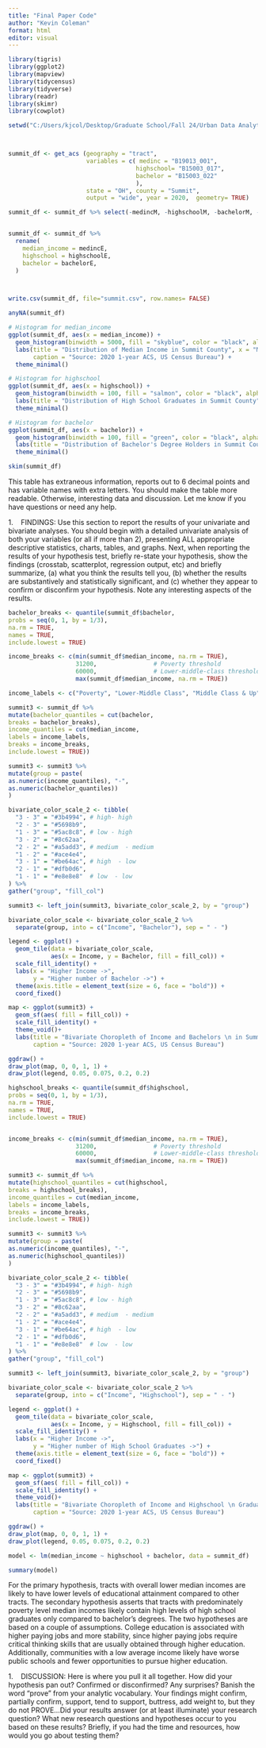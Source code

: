 ---
title: "Final Paper Code"
author: "Kevin Coleman"
format: html
editor: visual
---

```{r}
library(tigris)
library(ggplot2)
library(mapview)
library(tidycensus)
library(tidyverse)
library(readr)
library(skimr)
library(cowplot)

setwd("C:/Users/kjcol/Desktop/Graduate School/Fall 24/Urban Data Analytics/Final Week")




```

```{r}
summit_df <- get_acs (geography = "tract",
                      variables = c( medinc = "B19013_001",
                                    highschool= "B15003_017",
                                    bachelor = "B15003_022"
                                    ),
                      state = "OH", county = "Summit",
                      output = "wide", year = 2020,  geometry= TRUE)

summit_df <- summit_df %>% select(-medincM, -highschoolM, -bachelorM, - GEOID)


summit_df <- summit_df %>%
  rename(
    median_income = medincE,
    highschool = highschoolE,
    bachelor = bachelorE,
  )



write.csv(summit_df, file="summit.csv", row.names= FALSE)

anyNA(summit_df)

```

```{r}
# Histogram for median_income
ggplot(summit_df, aes(x = median_income)) +
  geom_histogram(binwidth = 5000, fill = "skyblue", color = "black", alpha = 0.7) +
  labs(title = "Distribution of Median Income in Summit County", x = "Median Income", y = "Count",
       caption = "Source: 2020 1-year ACS, US Census Bureau") +
  theme_minimal()

# Histogram for highschool
ggplot(summit_df, aes(x = highschool)) +
  geom_histogram(binwidth = 100, fill = "salmon", color = "black", alpha = 0.7) +
  labs(title = "Distribution of High School Graduates in Summit County", x = "Count of High School Graduates", y = "Count", caption = "Source: 2020 1-year ACS, US Census Bureau") +
  theme_minimal()

# Histogram for bachelor
ggplot(summit_df, aes(x = bachelor)) +
  geom_histogram(binwidth = 100, fill = "green", color = "black", alpha = 0.7) +
  labs(title = "Distribution of Bachelor's Degree Holders in Summit County", x = "Count of Bachelor's Degree Holders", y = "Count", caption = "Source: 2020 1-year ACS, US Census Bureau") +
  theme_minimal()
```

```{r}
skim(summit_df)


```

This table has extraneous information, reports out to 6 decimal points and has variable names with extra letters. You should make the table more readable. Otherwise, interesting data and discussion. Let me know if you have questions or need any help.

1.    FINDINGS: Use this section to report the results of your univariate and bivariate analyses. You should begin with a detailed univariate analysis of both your variables (or all if more than 2), presenting ALL appropriate descriptive statistics, charts, tables, and graphs. Next, when reporting the results of your hypothesis test, briefly re-state your hypothesis, show the findings (crosstab, scatterplot, regression output, etc) and briefly summarize, (a) what you think the results tell you, (b) whether the results are substantively and statistically significant, and (c) whether they appear to confirm or disconfirm your hypothesis. Note any interesting aspects of the results.

```{r}
bachelor_breaks <- quantile(summit_df$bachelor,
probs = seq(0, 1, by = 1/3),
na.rm = TRUE,
names = TRUE,
include.lowest = TRUE)

income_breaks <- c(min(summit_df$median_income, na.rm = TRUE), 
                   31200,                # Poverty threshold
                   60000,                # Lower-middle-class threshold
                   max(summit_df$median_income, na.rm = TRUE))

income_labels <- c("Poverty", "Lower-Middle Class", "Middle Class & Up")

summit3 <- summit_df %>%
mutate(bachelor_quantiles = cut(bachelor,
breaks = bachelor_breaks),
income_quantiles = cut(median_income,
labels = income_labels,
breaks = income_breaks,
include.lowest = TRUE))

summit3 <- summit3 %>%
mutate(group = paste(
as.numeric(income_quantiles), "-",
as.numeric(bachelor_quantiles))
)

bivariate_color_scale_2 <- tibble(
  "3 - 3" = "#3b4994", # high- high 
  "2 - 3" = "#5698b9",
  "1 - 3" = "#5ac8c8", # low - high 
  "3 - 2" = "#8c62aa",
  "2 - 2" = "#a5add3", # medium  - medium 
  "1 - 2" = "#ace4e4",
  "3 - 1" = "#be64ac", # high  - low 
  "2 - 1" = "#dfb0d6",
  "1 - 1" = "#e8e8e8"  # low  - low 
) %>%
gather("group", "fill_col")

summit3 <- left_join(summit3, bivariate_color_scale_2, by = "group")

bivariate_color_scale <- bivariate_color_scale_2 %>%
  separate(group, into = c("Income", "Bachelor"), sep = " - ")

legend <- ggplot() +
  geom_tile(data = bivariate_color_scale,
            aes(x = Income, y = Bachelor, fill = fill_col)) +
  scale_fill_identity() +
  labs(x = "Higher Income ->",
       y = "Higher number of Bachelor ->") +
  theme(axis.title = element_text(size = 6, face = "bold")) +
  coord_fixed()

map <- ggplot(summit3) +
  geom_sf(aes( fill = fill_col)) +
  scale_fill_identity() +
  theme_void()+
  labs(title = "Bivariate Choropleth of Income and Bachelors \n in Summit County, OH",
       caption = "Source: 2020 1-year ACS, US Census Bureau")

ggdraw() +
draw_plot(map, 0, 0, 1, 1) +
draw_plot(legend, 0.05, 0.075, 0.2, 0.2)
```

```{r}
highschool_breaks <- quantile(summit_df$highschool,
probs = seq(0, 1, by = 1/3),
na.rm = TRUE,
names = TRUE,
include.lowest = TRUE)


income_breaks <- c(min(summit_df$median_income, na.rm = TRUE), 
                   31200,                # Poverty threshold
                   60000,                # Lower-middle-class threshold
                   max(summit_df$median_income, na.rm = TRUE))

summit3 <- summit_df %>%
mutate(highschool_quantiles = cut(highschool,
breaks = highschool_breaks),
income_quantiles = cut(median_income,
labels = income_labels,
breaks = income_breaks,
include.lowest = TRUE))

summit3 <- summit3 %>%
mutate(group = paste(
as.numeric(income_quantiles), "-",
as.numeric(highschool_quantiles))
)

bivariate_color_scale_2 <- tibble(
  "3 - 3" = "#3b4994", # high- high 
  "2 - 3" = "#5698b9",
  "1 - 3" = "#5ac8c8", # low - high 
  "3 - 2" = "#8c62aa",
  "2 - 2" = "#a5add3", # medium  - medium 
  "1 - 2" = "#ace4e4",
  "3 - 1" = "#be64ac", # high  - low 
  "2 - 1" = "#dfb0d6",
  "1 - 1" = "#e8e8e8"  # low  - low 
) %>%
gather("group", "fill_col")

summit3 <- left_join(summit3, bivariate_color_scale_2, by = "group")

bivariate_color_scale <- bivariate_color_scale_2 %>%
  separate(group, into = c("Income", "Highschool"), sep = " - ")

legend <- ggplot() +
  geom_tile(data = bivariate_color_scale,
            aes(x = Income, y = Highschool, fill = fill_col)) +
  scale_fill_identity() +
  labs(x = "Higher Income ->",
       y = "Higher number of High School Graduates ->") +
  theme(axis.title = element_text(size = 6, face = "bold")) +
  coord_fixed()

map <- ggplot(summit3) +
  geom_sf(aes( fill = fill_col)) +
  scale_fill_identity() +
  theme_void()+
  labs(title = "Bivariate Choropleth of Income and Highschool \n Graduates in Summit County, OH",
       caption = "Source: 2020 1-year ACS, US Census Bureau")

ggdraw() +
draw_plot(map, 0, 0, 1, 1) +
draw_plot(legend, 0.05, 0.075, 0.2, 0.2)
```

```{r}
model <- lm(median_income ~ highschool + bachelor, data = summit_df)

summary(model)
```

For the primary hypothesis, tracts with overall lower median incomes are likely to have lower levels of educational attainment compared to other tracts. The secondary hypothesis asserts that tracts with predominately poverty level median incomes likely contain high levels of high school graduates only compared to bachelor’s degrees. The two hypotheses are based on a couple of assumptions. College education is associated with higher paying jobs and more stability, since higher paying jobs require critical thinking skills that are usually obtained through higher education. Additionally, communities with a low average income likely have worse public schools and fewer opportunities to pursue higher education.

1.    DISCUSSION: Here is where you pull it all together. How did your hypothesis pan out? Confirmed or disconfirmed? Any surprises? Banish the word “prove” from your analytic vocabulary. Your findings might confirm, partially confirm, support, tend to support, buttress, add weight to, but they do not PROVE…Did your results answer (or at least illuminate) your research question? What new research questions and hypotheses occur to you based on these results? Briefly, if you had the time and resources, how would you go about testing them?
